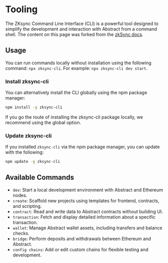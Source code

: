 # Tooling

The ZKsync Command Line Interface (CLI) is a powerful tool designed to simplify the development and interaction with Abstract from a command shell.
The content on this page was forked from the [zkSync docs](https://docs.zksync.io/build/tooling/zksync-cli).

## Usage

You can run commands locally without installation using the following command: `npx zksync-cli`. For example: `npx zksync-cli dev start`.

### Install zksync-cli

You can alternatively install the CLI globally using the npm package manager:

```bash
npm install -g zksync-cli
```

If you go the route of installing the zksync-cli package locally, we recommend using the global option.

### Update zksync-cli

If you installed `zksync-cli` via the npm package manager, you can update with the following:

```bash
npm update -g zksync-cli
```

## Available Commands

- `dev`: Start a local development environment with Abstract and Ethereum nodes.
- `create`: Scaffold new projects using templates for frontend, contracts, and scripting.
- `contract`: Read and write data to Abstract contracts without building UI.
- `transaction`: Fetch and display detailed information about a specific transaction.
- `wallet`: Manage Abstract wallet assets, including transfers and balance checks.
- `bridge`: Perform deposits and withdrawals between Ethereum and Abstract.
- `config chains`: Add or edit custom chains for flexible testing and development.
